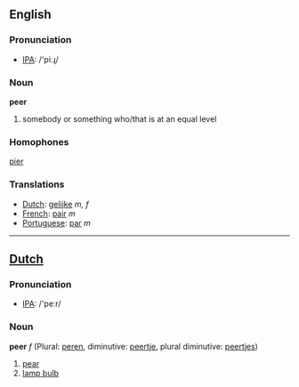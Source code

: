 == English ==
=== Pronunciation ===
*[[w:IPA|IPA]]: /'piːɻ/
=== Noun ===
'''peer'''

# somebody or something who/that is at an equal level

=== Homophones ===
[[pier]]

=== Translations ===
*[[Dutch]]: [[gelijke]] ''m, f''
*[[French]]: [[pair]] ''m''
*[[Portuguese]]: [[par]] ''m''

----
==[[Dutch]]==
=== Pronunciation ===
*[[w:IPA|IPA]]: /'peːr/

=== Noun ===
'''peer''' ''f'' (Plural: [[peren]], diminutive: [[peertje]], plural diminutive: [[peertjes]])

#[[pear]]
#[[lamp bulb]]